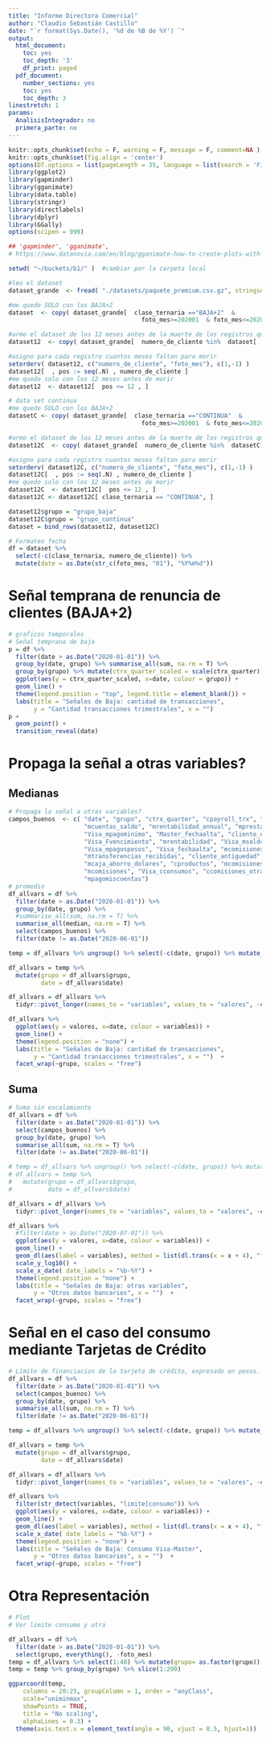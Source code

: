 ```yaml
---
title: "Informe Directora Comercial"
author: "Claudio Sebastián Castillo"
date: "`r format(Sys.Date(), '%d de %B de %Y') `"
output:
  html_document:
    toc: yes
    toc_depth: '3'
    df_print: paged
  pdf_document:
    number_sections: yes
    toc: yes
    toc_depth: 3
linestretch: 1
params:
  AnalisisIntegrador: no
  primera_parte: no
---
```


```r
knitr::opts_chunk$set(echo = F, warning = F, message = F, comment=NA )
knitr::opts_chunk$set(fig.align = 'center')
options(DT.options = list(pageLength = 35, language = list(search = 'Filter:')))
library(ggplot2)
library(gapminder)
library(gganimate)
library(data.table)
library(stringr)
library(directlabels)
library(dplyr)
library(GGally)
options(scipen = 999)

```


```r
## 'gapminder', 'gganimate', 
# https://www.datanovia.com/en/blog/gganimate-how-to-create-plots-with-beautiful-animation-in-r/

setwd( "~/buckets/b1/" )  #cambiar por la carpeta local

#leo el dataset
dataset_grande  <- fread( "./datasets/paquete_premium.csv.gz", stringsAsFactors= TRUE)

#me quedo SOLO con los BAJA+2
dataset  <- copy( dataset_grande[  clase_ternaria =="BAJA+2"  & 
                                     foto_mes>=202001  & foto_mes<=202011, ] )

#armo el dataset de los 12 meses antes de la muerte de los registros que analizo
dataset12  <- copy( dataset_grande[  numero_de_cliente %in%  dataset[ , unique(numero_de_cliente)]  ]  )

#asigno para cada registro cuantos meses faltan para morir
setorderv( dataset12, c("numero_de_cliente", "foto_mes"), c(1,-1) )
dataset12[  , pos := seq(.N) , numero_de_cliente ]
#me quedo solo con los 12 meses antes de morir
dataset12  <- dataset12[  pos <= 12 , ]

# data set continua
#me quedo SOLO con los BAJA+2
datasetC <- copy( dataset_grande[  clase_ternaria =="CONTINUA"  & 
                                     foto_mes>=202001  & foto_mes<=202011, ] )

#armo el dataset de los 12 meses antes de la muerte de los registros que analizo
dataset12C  <- copy( dataset_grande[  numero_de_cliente %in%  datasetC[ , unique(numero_de_cliente)]  ]  )

#asigno para cada registro cuantos meses faltan para morir
setorderv( dataset12C, c("numero_de_cliente", "foto_mes"), c(1,-1) )
dataset12C[  , pos := seq(.N) , numero_de_cliente ]
#me quedo solo con los 12 meses antes de morir
dataset12C  <- dataset12C[  pos <= 12 , ]
dataset12C <- dataset12C[ clase_ternaria == "CONTINUA", ]

dataset12$grupo = "grupo_baja"
dataset12C$grupo = "grupo_continua"
dataset = bind_rows(dataset12, dataset12C)

# Formateo fecha
df = dataset %>% 
  select(-c(clase_ternaria, numero_de_cliente)) %>% 
  mutate(date = as.Date(str_c(foto_mes, "01"), "%Y%m%d"))
```

# Señal temprana de renuncia de clientes (BAJA+2)

```r
# graficos temporales
# Señal temprana de baja
p = df %>% 
  filter(date > as.Date("2020-01-01")) %>% 
  group_by(date, grupo) %>% summarise_all(sum, na.rm = T) %>% 
  group_by(grupo) %>% mutate(ctrx_quarter_scaled = scale(ctrx_quarter)) %>% 
  ggplot(aes(y = ctrx_quarter_scaled, x=date, colour = grupo)) +
  geom_line() +
  theme(legend.position = "top", legend.title = element_blank()) +
  labs(title = "Señales de Baja: cantidad de transacciones",
       y = "Cantidad transacciones trimestrales", x = "") 
p + 
  geom_point() +
  transition_reveal(date)
```


# Propaga la señal a otras variables?

## Medianas

```r
# Propaga la señal a otras variables?
campos_buenos  <- c( "date", "grupo", "ctrx_quarter", "cpayroll_trx", "mcaja_ahorro", "mtarjeta_visa_consumo", "ctarjeta_visa_trx",
                     "mcuentas_saldo", "mrentabilidad_annual", "mprestamos_personales", "mactivos_margen", "mpayroll",
                     "Visa_mpagominimo", "Master_fechaalta", "cliente_edad", "chomebanking_trx", "Visa_msaldopesos",
                     "Visa_Fvencimiento", "mrentabilidad", "Visa_msaldototal", "Master_Fvencimiento", "mcuenta_corriente",
                     "Visa_mpagospesos", "Visa_fechaalta", "mcomisiones_mantenimiento", "Visa_mfinanciacion_limite",
                     "mtransferencias_recibidas", "cliente_antiguedad", "Visa_mconsumospesos", "Master_mfinanciacion_limite",
                     "mcaja_ahorro_dolares", "cproductos", "mcomisiones_otras", "thomebanking", "mcuenta_debitos_automaticos",
                     "mcomisiones", "Visa_cconsumos", "ccomisiones_otras", "Master_status", "mtransferencias_emitidas",
                     "mpagomiscuentas")
# promedio
df_allvars = df %>% 
  filter(date > as.Date("2020-01-01")) %>% 
  group_by(date, grupo) %>%
  #summarise_all(sum, na.rm = T) %>% 
  summarise_all(median, na.rm = T) %>% 
  select(campos_buenos) %>% 
  filter(date != as.Date("2020-06-01"))

temp = df_allvars %>% ungroup() %>% select(-c(date, grupo)) %>% mutate_all(scale) 

df_allvars = temp %>% 
  mutate(grupo = df_allvars$grupo, 
         date = df_allvars$date)

df_allvars = df_allvars %>% 
  tidyr::pivot_longer(names_to = "variables", values_to = "valores", -c(grupo, date)) 

df_allvars %>% 
  ggplot(aes(y = valores, x=date, colour = variables)) +
  geom_line() +
  theme(legend.position = "none") +
  labs(title = "Señales de Baja: cantidad de transacciones",
       y = "Cantidad transacciones trimestrales", x = "")  +
  facet_wrap(~grupo, scales = "free")
```

## Suma 

```r
# Suma sin escalamiento
df_allvars = df %>% 
  filter(date > as.Date("2020-01-01")) %>% 
  select(campos_buenos) %>% 
  group_by(date, grupo) %>%
  summarise_all(sum, na.rm = T) %>% 
  filter(date != as.Date("2020-06-01"))

# temp = df_allvars %>% ungroup() %>% select(-c(date, grupo)) %>% mutate_all(scale)
# df_allvars = temp %>%
#   mutate(grupo = df_allvars$grupo,
#          date = df_allvars$date)

df_allvars = df_allvars %>% 
  tidyr::pivot_longer(names_to = "variables", values_to = "valores", -c(grupo, date)) 

df_allvars %>% 
  #filter(date > as.Date("2020-07-01")) %>% 
  ggplot(aes(y = valores, x=date, colour = variables)) +
  geom_line() +
  geom_dl(aes(label = variables), method = list(dl.trans(x = x + 4), "first.points", cex = 0.8)) +
  scale_y_log10() +
  scale_x_date( date_labels = "%b-%Y") +
  theme(legend.position = "none") +
  labs(title = "Señales de Baja: otras variables",
       y = "Otros datos bancarios", x = "")  +
  facet_wrap(~grupo, scales = "free")
```

# Señal en el caso del consumo mediante Tarjetas de Crédito

```r
# Límite de financiacion de la tarjeta de crédito, expresado en pesos.
df_allvars = df %>% 
  filter(date > as.Date("2020-01-01")) %>% 
  select(campos_buenos) %>% 
  group_by(date, grupo) %>%
  summarise_all(sum, na.rm = T) %>% 
  filter(date != as.Date("2020-06-01"))

temp = df_allvars %>% ungroup() %>% select(-c(date, grupo)) %>% mutate_all(scale)

df_allvars = temp %>%
  mutate(grupo = df_allvars$grupo,
         date = df_allvars$date)

df_allvars = df_allvars %>% 
  tidyr::pivot_longer(names_to = "variables", values_to = "valores", -c(grupo, date)) 

df_allvars %>% 
  filter(str_detect(variables, "limite|consumo")) %>% 
  ggplot(aes(y = valores, x=date, colour = variables)) +
  geom_line() +
  geom_dl(aes(label = variables), method = list(dl.trans(x = x + 4), "first.points", cex = 0.8)) +
  scale_x_date( date_labels = "%b-%Y") +
  theme(legend.position = "none") +
  labs(title = "Señales de Baja: Consumo Visa-Master",
       y = "Otros datos bancarios", x = "")  +
  facet_wrap(~grupo, scales = "free")
```

# Otra Representación 

```r

# Plot
# Ver limite consumo y otra

df_allvars = df %>% 
  filter(date > as.Date("2020-01-01")) %>% 
  select(grupo, everything(), -foto_mes)
temp = df_allvars %>% select(1:40) %>% mutate(grupo= as.factor(grupo))
temp = temp %>% group_by(grupo) %>% slice(1:200)

ggparcoord(temp,
    columns = 20:25, groupColumn = 1, order = "anyClass",
    scale="uniminmax",
    showPoints = TRUE, 
    title = "No scaling",
    alphaLines = 0.3) +
  theme(axis.text.x = element_text(angle = 90, vjust = 0.5, hjust=1))
 
```

